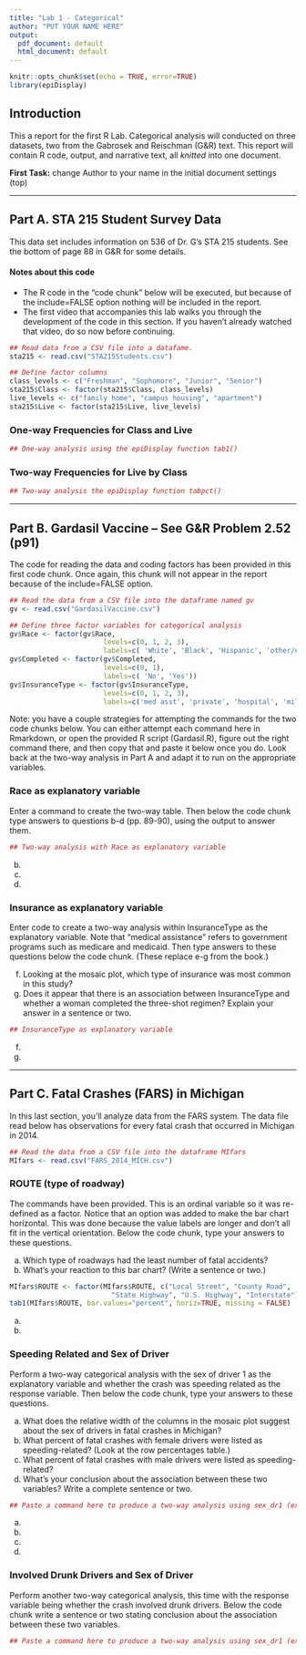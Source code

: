 ```yaml
---
title: "Lab 1 - Categorical"
author: "PUT YOUR NAME HERE"
output:
  pdf_document: default
  html_document: default
---
```


```r
knitr::opts_chunk$set(echo = TRUE, error=TRUE)
library(epiDisplay)
```

## Introduction

This a report for the first R Lab. Categorical analysis will conducted on three datasets, two from the Gabrosek and Reischman (G&R) text. This report will contain R code, output, and narrative text, all *knitted* into one document.

**First Task:** change Author to your name in the initial document settings (top)

------------------------------------------------------------------------

## Part A. STA 215 Student Survey Data

This data set includes information on 536 of Dr. G's STA 215 students. See the bottom of page 88 in G&R for some details.

#### Notes about this code

-   The R code in the "code chunk" below will be executed, but because of the include=FALSE option nothing will be included in the report.
-   The first video that accompanies this lab walks you through the development of the code in this section. If you haven't already watched that video, do so now before continuing.

```r
## Read data from a CSV file into a datafame. 
sta215 <- read.csv("STA215Students.csv")

## Define factor columns
class_levels <- c("Freshman", "Sophomore", "Junior", "Senior")
sta215$Class <- factor(sta215$Class, class_levels)
live_levels <- c("family home", "campus housing", "apartment")
sta215$Live <- factor(sta215$Live, live_levels)
```

### One-way Frequencies for Class and Live

```r
## One-way analysis using the epiDisplay function tab1()

```

### Two-way Frequencies for Live by Class

```r
## Two-way analysis the epiDisplay function tabpct()

```

------------------------------------------------------------------------

## Part B. Gardasil Vaccine -- See G&R Problem 2.52 (p91)

The code for reading the data and coding factors has been provided in this first code chunk. Once again, this chunk will not appear in the report because of the include=FALSE option.

```r
## Read the data from a CSV file into the dataframe named gv
gv <- read.csv("GardasilVaccine.csv")

## Define three factor variables for categorical analysis
gv$Race <- factor(gv$Race, 
                       levels=c(0, 1, 2, 3),
                       labels=c( 'White', 'Black', 'Hispanic', 'other/unknown'))
gv$Completed <- factor(gv$Completed, 
                       levels=c(0, 1),
                       labels=c( 'No', 'Yes'))
gv$InsuranceType <- factor(gv$InsuranceType, 
                       levels=c(0, 1, 2, 3),
                       labels=c('med asst', 'private', 'hospital', 'military'))
```

Note: you have a couple strategies for attempting the commands for the two code chunks below. You can either attempt each command here in Rmarkdown, or open the provided R script (Gardasil.R), figure out the right command there, and then copy that and paste it below once you do. Look back at the two-way analysis in Part A and adapt it to run on the appropriate variables.

### Race as explanatory variable

Enter a command to create the two-way table. Then below the code chunk type answers to questions b-d (pp. 89-90), using the output to answer them.

```r
## Two-way analysis with Race as explanatory variable

```

b.  

c.  

d.  

### Insurance as explanatory variable

Enter code to create a two-way analysis within InsuranceType as the explanatory variable. Note that "medical assistance" refers to government programs such as medicare and medicaid. Then type answers to these questions below the code chunk. (These replace e-g from the book.)

f.  Looking at the mosaic plot, which type of insurance was most common in this study?
g.  Does it appear that there is an association between InsuranceType and whether a woman completed the three-shot regimen? Explain your answer in a sentence or two.

```r
## InsuranceType as explanatory variable

```

f.  

g.  

------------------------------------------------------------------------

## Part C. Fatal Crashes (FARS) in Michigan

In this last section, you'll analyze data from the FARS system. The data file read below has observations for every fatal crash that occurred in Michigan in 2014.

```r
## Read the data from a CSV file into the dataframe MIfars
MIfars <- read.csv("FARS_2014_MICH.csv")
```

### ROUTE (type of roadway)

The commands have been provided. This is an ordinal variable so it was re-defined as a factor. Notice that an option was added to make the bar chart horizontal. This was done because the value labels are longer and don't all fit in the vertical orientation. Below the code chunk, type your answers to these questions.

a.  Which type of roadways had the least number of fatal accidents?
b.  What's your reaction to this bar chart? (Write a sentence or two.)

```r
MIfars$ROUTE <- factor(MIfars$ROUTE, c("Local Street", "County Road", 
                         "State Highway", "U.S. Highway", "Interstate"))
tab1(MIfars$ROUTE, bar.values="percent", horiz=TRUE, missing = FALSE)
```

a.

b.

### Speeding Related and Sex of Driver

Perform a two-way categorical analysis with the sex of driver 1 as the explanatory variable and whether the crash was speeding related as the response variable. Then below the code chunk, type your answers to these questions.

a.  What does the relative width of the columns in the mosaic plot suggest about the sex of drivers in fatal crashes in Michigan?
b.  What percent of fatal crashes with female drivers were listed as speeding-related? (Look at the row percentages table.)
c.  What percent of fatal crashes with male drivers were listed as speeding-related?
d.  What's your conclusion about the association between these two variables? Write a complete sentence or two.

```r
## Paste a command here to produce a two-way analysis using sex_dr1 (explanatory) and SPEEDREL

```

a.  

b.  

c.  

d.  

### Involved Drunk Drivers and Sex of Driver

Perform another two-way categorical analysis, this time with the response variable being whether the crash involved drunk drivers. Below the code chunk write a sentence or two stating conclusion about the association between these two variables.

```r
## Paste a command here to produce a two-way analysis using sex_dr1 (explanatory) and drunk_dr

```
